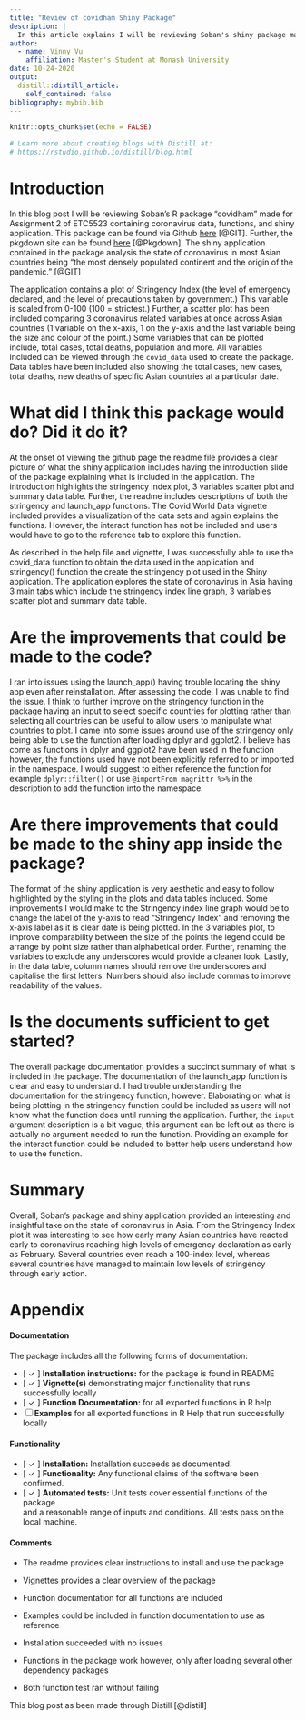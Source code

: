 ```yaml
---
title: "Review of covidham Shiny Package"
description: |
  In this article explains I will be reviewing Soban's shiny package made for Assignment 2 of ETC5523
author:
  - name: Vinny Vu
    affiliation: Master's Student at Monash University
date: 10-24-2020
output:
  distill::distill_article:
    self_contained: false
bibliography: mybib.bib
---
```


```r
knitr::opts_chunk$set(echo = FALSE)

# Learn more about creating blogs with Distill at:
# https://rstudio.github.io/distill/blog.html

```

# Introduction 

In this blog post I will be reviewing Soban's R package "covidham" made for Assignment 2 of ETC5523 containing coronavirus data, functions, and shiny application. This package can be found via Github [here](https://github.com/etc5523-2020/r-package-assessment-msobanq) [@GIT]. Further, the pkgdown site can be found [here](https://etc5523-2020.github.io/r-package-assessment-msobanq/) [@Pkgdown]. The shiny application contained in the package analysis the state of coronavirus in most Asian countries being "the most densely populated continent and the origin of the pandemic." [@GIT] 

The application contains a plot of Stringency Index (the level of emergency declared, and the level of precautions taken by government.) This variable is scaled from 0-100 (100 = strictest.) Further, a scatter plot has been included comparing 3 coronavirus related variables at once across Asian countries (1 variable on the x-axis, 1 on the y-axis and the last variable being the size and colour of the point.) Some variables that can be plotted include, total cases, total deaths, population and more. All variables included can be viewed through the `covid_data` used to create the package. Data tables have been included also showing the total cases, new cases, total deaths, new deaths of specific Asian countries at a particular date.

# What did I think this package would do? Did it do it?

At the onset of viewing the github page the readme file provides a clear picture of what the shiny application includes having the introduction slide of the package explaining what is included in the application. The introduction highlights the stringency index plot, 3 variables scatter plot and summary data table. Further, the readme includes descriptions of both the stringency and launch_app functions. The Covid World Data vignette included provides a visualization of the data sets and again explains the functions. However, the interact function has not be included and users would have to go to the reference tab to explore this function. 

As described in the help file and vignette, I was successfully able to use the covid_data function to obtain the data used in the application and stringency() function the create the stringency plot used in the Shiny application. The application explores the state of coronavirus in Asia having 3 main tabs which include the stringency index line graph, 3 variables scatter plot and summary data table.  

# Are the improvements that could be made to the code? 

I ran into issues using the launch_app() having trouble locating the shiny app even after reinstallation. After assessing the code, I was unable to find the issue. I think to further improve on the stringency function in the package having an input to select specific countries for plotting rather than selecting all countries can be useful to allow users to manipulate what countries to plot. I came into some issues around use of the stringency only being able to use the function after loading dplyr and ggplot2. I believe has come as functions in dplyr and ggplot2 have been used in the function however, the functions used have not been explicitly referred to or imported in the namespace. I would suggest to either reference the function for example `dplyr::filter()` or use `@importFrom magrittr %>%` in the description to add the function into the namespace. 

# Are there improvements that could be made to the shiny app inside the package? 

The format of the shiny application is very aesthetic and easy to follow highlighted by the styling in the plots and data tables included. Some improvements I would make to the Stringency index line graph would be to change the label of the y-axis to read "Stringency Index" and removing the x-axis label as it is clear date is being plotted. In the 3 variables plot, to improve comparability between the size of the points the legend could be arrange by point size rather than alphabetical order. Further, renaming the variables to exclude any underscores would provide a cleaner look. Lastly, in the data table, column names should remove the underscores and capitalise the first letters. Numbers should also include commas to improve readability of the values.     

# Is the documents sufficient to get started? 

The overall package documentation provides a succinct summary of what is included in the package. The documentation of the launch_app function is clear and easy to understand. I had trouble understanding the documentation for the stringency function, however. Elaborating on what is being plotting in the stringency function could be included as users will not know what the function does until running the application. Further, the `input` argument description is a bit vague, this argument can be left out as there is actually no argument needed to run the function. Providing an example for the interact function could be included to better help users understand how to use the function.      

# Summary 

Overall, Soban's package and shiny application provided an interesting and insightful take on the state of coronavirus in Asia. From the Stringency Index plot it was interesting to see how early many Asian countries have reacted early to coronavirus reaching high levels of emergency declaration as early as February. Several countries even reach a 100-index level, whereas several countries have managed to maintain low levels of stringency through early action.  

# Appendix 

#### Documentation

The package includes all the following forms of documentation:

- [ $\checkmark$ ] **Installation instructions:** for the package is found in README  
- [ $\checkmark$ ] **Vignette(s)** demonstrating major functionality that runs successfully locally  
- [ $\checkmark$ ] **Function Documentation:** for all exported functions in R help  
- [ ] **Examples** for all exported functions in R Help that run successfully locally  

#### Functionality

- [ $\checkmark$ ] **Installation:** Installation succeeds as documented.  
- [ $\checkmark$ ] **Functionality:** Any functional claims of the software been confirmed.  
- [ $\checkmark$ ] **Automated tests:** Unit tests cover essential functions of the package  
and a reasonable range of inputs and conditions. All tests pass on the local machine.  



#### Comments

- The readme provides clear instructions to install and use the package 
- Vignettes provides a clear overview of the package 
- Function documentation for all functions are included 
- Examples could be included in function documentation to use as reference


- Installation succeeded with no issues 
- Functions in the package work however, only after loading several other dependency packages 
- Both function test ran without failing


This blog post as been made through Distill [@distill]

